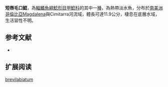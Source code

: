{{Speciesbox
| name = 短唇毛口鯰
| image = 
| image_width = 250px
| image_caption = 
| status = NE
| status_system = IUCN3.1
| genus = Chaetostoma
| species = brevilabiatum
| authority = [[Dahl|Dahl]], 1942
| synonyms = *''Chaetostomus brevilabiatus'',Dahl, 1942
}}

'''短唇毛口鯰'''，為[[輻鰭魚綱|輻鰭魚綱]][[鯰形目|鯰形目]][[甲鯰科|甲鯰科]]的其中一[[種|種]]，為熱帶淡水魚，分布於[[南美洲|南美洲]][[哥倫比亞|哥倫比亞]]Magdalena與Cimitarra河流域，體長可達11.9公分，棲息在底層水域，生活習性不明。

==参考文献==
*{{FishBase_species|genus=Chaetostoma|species=brevilabiatum|year=2014|month=11}}

== 扩展阅读 ==
{{refbegin}}
{{wikispecies-inline|Chaetostoma brevilabiatum|短唇毛口鯰}}
{{refend}}
{{Taxonbar|from=Q2919581}}

[[Category:毛口鯰屬|brevilabiatum]]